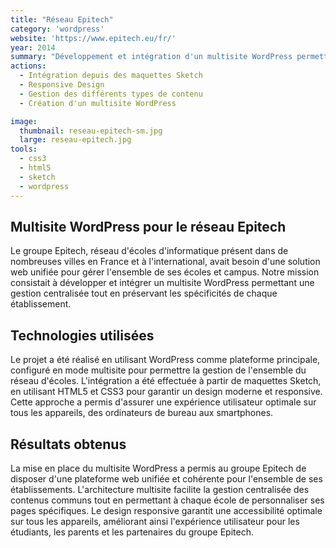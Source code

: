 ```yaml
---
title: "Réseau Epitech"
category: 'wordpress'
website: 'https://www.epitech.eu/fr/'
year: 2014
summary: "Développement et intégration d'un multisite WordPress permettant de gérer toutes les écoles et campus du groupe Epitech."
actions:
  - Intégration depuis des maquettes Sketch
  - Responsive Design
  - Gestion des différents types de contenu
  - Création d'un multisite WordPress

image:
  thumbnail: reseau-epitech-sm.jpg
  large: reseau-epitech.jpg
tools:
  - css3
  - html5
  - sketch
  - wordpress
---
```


## Multisite WordPress pour le réseau Epitech

Le groupe Epitech, réseau d'écoles d'informatique présent dans de nombreuses villes en France et à l'international, avait besoin d'une solution web unifiée pour gérer l'ensemble de ses écoles et campus. Notre mission consistait à développer et intégrer un multisite WordPress permettant une gestion centralisée tout en préservant les spécificités de chaque établissement.

## Technologies utilisées

Le projet a été réalisé en utilisant WordPress comme plateforme principale, configuré en mode multisite pour permettre la gestion de l'ensemble du réseau d'écoles. L'intégration a été effectuée à partir de maquettes Sketch, en utilisant HTML5 et CSS3 pour garantir un design moderne et responsive. Cette approche a permis d'assurer une expérience utilisateur optimale sur tous les appareils, des ordinateurs de bureau aux smartphones.

## Résultats obtenus

La mise en place du multisite WordPress a permis au groupe Epitech de disposer d'une plateforme web unifiée et cohérente pour l'ensemble de ses établissements. L'architecture multisite facilite la gestion centralisée des contenus communs tout en permettant à chaque école de personnaliser ses pages spécifiques. Le design responsive garantit une accessibilité optimale sur tous les appareils, améliorant ainsi l'expérience utilisateur pour les étudiants, les parents et les partenaires du groupe Epitech.